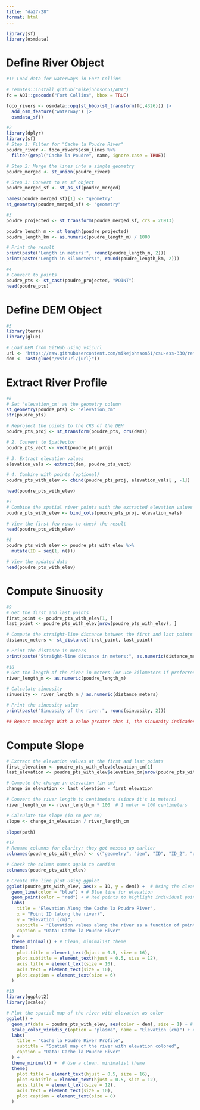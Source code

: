 ```yaml
---
title: "da27-28"
format: html
---
```


```r
library(sf)
library(osmdata)
```
# Define River Object

```r
#1: Load data for waterways in Fort Collins 

# remotes::install_github("mikejohnson51/AOI")
fc = AOI::geocode("Fort Collins", bbox = TRUE) 

foco_rivers <- osmdata::opq(st_bbox(st_transform(fc,4326))) |> 
  add_osm_feature("waterway") |> 
  osmdata_sf()
```

```r
#2 
library(dplyr)
library(sf)
# Step 1: Filter for "Cache la Poudre River"
poudre_river <- foco_rivers$osm_lines %>%
  filter(grepl("Cache la Poudre", name, ignore.case = TRUE))

# Step 2: Merge the lines into a single geometry
poudre_merged <- st_union(poudre_river)

# Step 3: Convert to an sf object
poudre_merged_sf <- st_as_sf(poudre_merged)

names(poudre_merged_sf)[1] <- "geometry"
st_geometry(poudre_merged_sf) <- "geometry"

```

```r
#3 
poudre_projected <- st_transform(poudre_merged_sf, crs = 26913)

poudre_length_m <- st_length(poudre_projected)
poudre_length_km <- as.numeric(poudre_length_m) / 1000

# Print the result
print(paste("Length in meters:", round(poudre_length_m, 2)))
print(paste("Length in kilometers:", round(poudre_length_km, 2)))

```

```r
#4
# Convert to points
poudre_pts <- st_cast(poudre_projected, "POINT")
head(poudre_pts)

```
# Define DEM Object

```r
#5 
library(terra)
library(glue)

# Load DEM from GitHub using vsicurl
url <- 'https://raw.githubusercontent.com/mikejohnson51/csu-ess-330/refs/heads/main/resources/foco-elev-cm.tif'
dem <- rast(glue("/vsicurl/{url}"))

```

# Extract River Profile 
```r
#6
# Set 'elevation_cm' as the geometry column
st_geometry(poudre_pts) <- "elevation_cm"
str(poudre_pts)

# Reproject the points to the CRS of the DEM
poudre_pts_proj <- st_transform(poudre_pts, crs(dem))

# 2. Convert to SpatVector
poudre_pts_vect <- vect(poudre_pts_proj)

# 3. Extract elevation values
elevation_vals <- extract(dem, poudre_pts_vect)

# 4. Combine with points (optional)
poudre_pts_with_elev <- cbind(poudre_pts_proj, elevation_vals[ , -1])

head(poudre_pts_with_elev)
```

```r
#7
# Combine the spatial river points with the extracted elevation values using bind_cols
poudre_pts_with_elev <- bind_cols(poudre_pts_proj, elevation_vals)

# View the first few rows to check the result
head(poudre_pts_with_elev)

```

```r
#8
poudre_pts_with_elev <- poudre_pts_with_elev %>%
  mutate(ID = seq(1, n()))

# View the updated data
head(poudre_pts_with_elev)

```

# Compute Sinuosity
```r
#9 
# Get the first and last points
first_point <- poudre_pts_with_elev[1, ]
last_point <- poudre_pts_with_elev[nrow(poudre_pts_with_elev), ]

# Compute the straight-line distance between the first and last points
distance_meters <- st_distance(first_point, last_point)

# Print the distance in meters
print(paste("Straight-line distance in meters:", as.numeric(distance_meters)))

```

```r
#10 
# Get the length of the river in meters (or use kilometers if preferred)
river_length_m <- as.numeric(poudre_length_m)

# Calculate sinuosity
sinuosity <- river_length_m / as.numeric(distance_meters)

# Print the sinuosity value
print(paste("Sinuosity of the river:", round(sinuosity, 2)))

## Report meaning: With a value greater than 1, the sinuoaity indicades a meandering river which makes sense for the Poudre. 

```
# Compute Slope
```r
# Extract the elevation values at the first and last points
first_elevation <- poudre_pts_with_elev$elevation_cm[1]
last_elevation <- poudre_pts_with_elev$elevation_cm[nrow(poudre_pts_with_elev)]

# Compute the change in elevation (in cm)
change_in_elevation <- last_elevation - first_elevation

# Convert the river length to centimeters (since it's in meters)
river_length_cm <- river_length_m * 100  # 1 meter = 100 centimeters

# Calculate the slope (in cm per cm)
slope <- change_in_elevation / river_length_cm

slope(path)
```

```r
#12
# Rename columns for clarity; they got messed up earlier
colnames(poudre_pts_with_elev) <- c("geometry", "dem", "ID", "ID_2", "dem_2", "elevation_cm", "ID_3")

# Check the column names again to confirm
colnames(poudre_pts_with_elev)

# Create the line plot using ggplot
ggplot(poudre_pts_with_elev, aes(x = ID, y = dem)) +  # Using the cleaned column names
  geom_line(color = "blue") + # Blue line for elevation
  geom_point(color = "red") + # Red points to highlight individual points
  labs(
    title = "Elevation Along the Cache la Poudre River",
    x = "Point ID (along the river)",
    y = "Elevation (cm)",
    subtitle = "Elevation values along the river as a function of point ID",
    caption = "Data: Cache la Poudre River"
  ) +
  theme_minimal() + # Clean, minimalist theme
  theme(
    plot.title = element_text(hjust = 0.5, size = 16),
    plot.subtitle = element_text(hjust = 0.5, size = 12),
    axis.title = element_text(size = 10),
    axis.text = element_text(size = 10),
    plot.caption = element_text(size = 6)
  )

```

```r
#13
library(ggplot2)
library(scales)

# Plot the spatial map of the river with elevation as color
ggplot() +
  geom_sf(data = poudre_pts_with_elev, aes(color = dem), size = 1) + # Plot river points and color by 'dem'
  scale_color_viridis_c(option = "plasma", name = "Elevation (cm)") + # Nice color scale, adjust if needed
  labs(
    title = "Cache la Poudre River Profile",
    subtitle = "Spatial map of the river with elevation colored",
    caption = "Data: Cache la Poudre River"
  ) +
  theme_minimal() +  # Use a clean, minimalist theme
  theme(
    plot.title = element_text(hjust = 0.5, size = 16),
    plot.subtitle = element_text(hjust = 0.5, size = 12),
    axis.title = element_text(size = 12),
    axis.text = element_text(size = 10),
    plot.caption = element_text(size = 8)
  )

```

